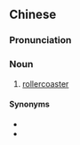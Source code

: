 {{also|空中飞车}}
==Chinese==
{{zh-forms|s=空中飞车|type=211}}

===Pronunciation===
{{zh-pron
|m=kōngzhōng fēi chē
|cat=n
}}

===Noun===
{{zh-noun}}

# [[rollercoaster]]

====Synonyms====
* {{zh-l|過山車}}
* {{zh-l|雲霄飛車}}